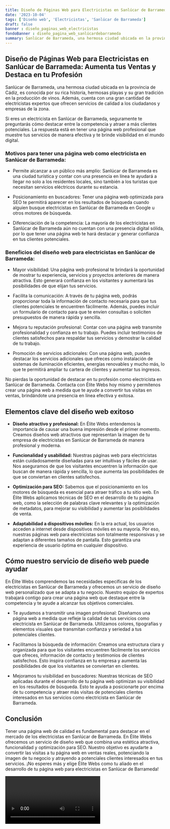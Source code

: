 ```yaml
---
title: Diseño de Páginas Web para Electricistas en Sanlúcar de Barrameda
date: '2023-10-04'
tags: ['Diseño web', 'Electricistas', 'Sanlúcar de Barrameda']
draft: false
banner : diseño_paginas_web_electricistas
fondoBanner : diseño_pagina_web_sanlúcardebarrameda
summary: Sanlúcar de Barrameda, una hermosa ciudad ubicada en la provincia de Cádiz, es conocida por su rica historia, hermosas playas y su gran tradición en la producción de vinos. Además, cuenta con una gran cantidad de electricistas expertos que ofrecen servicios de calidad a los ciudadanos y empresas de la zona.
---
```


## Diseño de Páginas Web para Electricistas en Sanlúcar de Barrameda: Aumenta tus Ventas y Destaca en tu Profesión

Sanlúcar de Barrameda, una hermosa ciudad ubicada en la provincia de Cádiz, es conocida por su rica historia, hermosas playas y su gran tradición en la producción de vinos. Además, cuenta con una gran cantidad de electricistas expertos que ofrecen servicios de calidad a los ciudadanos y empresas de la zona.

Si eres un electricista en Sanlúcar de Barrameda, seguramente te preguntarás cómo destacar entre la competencia y atraer a más clientes potenciales. La respuesta está en tener una página web profesional que muestre tus servicios de manera efectiva y te brinde visibilidad en el mundo digital.

### Motivos para tener una página web como electricista en Sanlúcar de Barrameda:

- Permite alcanzar a un público más amplio: Sanlúcar de Barrameda es una ciudad turística y contar con una presencia en línea te ayudará a llegar no solo a los residentes locales, sino también a los turistas que necesitan servicios eléctricos durante su estancia.

- Posicionamiento en buscadores: Tener una página web optimizada para SEO te permitirá aparecer en los resultados de búsqueda cuando alguien busque electricistas en Sanlúcar de Barrameda en Google u otros motores de búsqueda.

- Diferenciación de la competencia: La mayoría de los electricistas en Sanlúcar de Barrameda aún no cuentan con una presencia digital sólida, por lo que tener una página web te hará destacar y generar confianza en tus clientes potenciales.

### Beneficios del diseño web para electricistas en Sanlúcar de Barrameda:

- Mayor visibilidad: Una página web profesional te brindará la oportunidad de mostrar tu experiencia, servicios y proyectos anteriores de manera atractiva. Esto generará confianza en los visitantes y aumentará las posibilidades de que elijan tus servicios.

- Facilita la comunicación: A través de tu página web, podrás proporcionar toda la información de contacto necesaria para que tus clientes potenciales te encuentren fácilmente. Además, puedes incluir un formulario de contacto para que te envíen consultas o soliciten presupuestos de manera rápida y sencilla.

- Mejora tu reputación profesional: Contar con una página web transmite profesionalidad y confianza en tu trabajo. Puedes incluir testimonios de clientes satisfechos para respaldar tus servicios y demostrar la calidad de tu trabajo.

- Promoción de servicios adicionales: Con una página web, puedes destacar los servicios adicionales que ofreces como instalación de sistemas de iluminación eficientes, energías renovables y mucho más, lo que te permitirá ampliar tu cartera de clientes y aumentar tus ingresos.

No pierdas la oportunidad de destacar en tu profesión como electricista en Sanlúcar de Barrameda. Contacta con Élite Webs hoy mismo y permítenos crear una página web a medida que te ayude a convertir tus visitas en ventas, brindándote una presencia en línea efectiva y exitosa.

<GifSeo />

<Cta />

## Elementos clave del diseño web exitoso

- **Diseño atractivo y profesional:** En Élite Webs entendemos la importancia de causar una buena impresión desde el primer momento. Creamos diseños web atractivos que representan la imagen de tu empresa de electricistas en Sanlúcar de Barrameda de manera profesional y moderna.

- **Funcionalidad y usabilidad:** Nuestras páginas web para electricistas están cuidadosamente diseñadas para ser intuitivas y fáciles de usar. Nos aseguramos de que los visitantes encuentren la información que buscan de manera rápida y sencilla, lo que aumenta las posibilidades de que se conviertan en clientes satisfechos.

- **Optimización para SEO:** Sabemos que el posicionamiento en los motores de búsqueda es esencial para atraer tráfico a tu sitio web. En Élite Webs aplicamos técnicas de SEO en el desarrollo de tu página web, como la selección de palabras clave relevantes y la optimización de metadatos, para mejorar su visibilidad y aumentar las posibilidades de venta.

- **Adaptabilidad a dispositivos móviles:** En la era actual, los usuarios acceden a internet desde dispositivos móviles en su mayoría. Por eso, nuestras páginas web para electricistas son totalmente responsivas y se adaptan a diferentes tamaños de pantalla. Esto garantiza una experiencia de usuario óptima en cualquier dispositivo.

## Cómo nuestro servicio de diseño web puede ayudar

En Élite Webs comprendemos las necesidades específicas de los electricistas en Sanlúcar de Barrameda y ofrecemos un servicio de diseño web personalizado que se adapta a tu negocio. Nuestro equipo de expertos trabajará contigo para crear una página web que destaque entre la competencia y te ayude a alcanzar tus objetivos comerciales.

- Te ayudamos a transmitir una imagen profesional: Diseñamos una página web a medida que refleje la calidad de tus servicios como electricista en Sanlúcar de Barrameda. Utilizamos colores, tipografías y elementos visuales que transmitan confianza y seriedad a tus potenciales clientes.

- Facilitamos la búsqueda de información: Creamos una estructura clara y organizada para que los visitantes encuentren fácilmente los servicios que ofreces, información de contacto y testimonios de clientes satisfechos. Esto inspira confianza en tu empresa y aumenta las posibilidades de que los visitantes se conviertan en clientes.

- Mejoramos tu visibilidad en buscadores: Nuestras técnicas de SEO aplicadas durante el desarrollo de tu página web optimizan su visibilidad en los resultados de búsqueda. Esto te ayuda a posicionarte por encima de tu competencia y atraer más visitas de potenciales clientes interesados en tus servicios como electricista en Sanlúcar de Barrameda.

## Conclusión

Tener una página web de calidad es fundamental para destacar en el mercado de los electricistas en Sanlúcar de Barrameda. En Élite Webs ofrecemos un servicio de diseño web que combina una estética atractiva, funcionalidad y optimización para SEO. Nuestro objetivo es ayudarte a convertir las visitas a tu página web en ventas reales, potenciando la imagen de tu negocio y atrayendo a potenciales clientes interesados en tus servicios. ¡No esperes más y elige Élite Webs como tu aliado en el desarrollo de tu página web para electricistas en Sanlúcar de Barrameda!

<Video />

<CtaBot job='Electricistas' city='Sanlúcar de Barrameda'/>

<Gmaps query='Sanlúcar de Barrameda+españa+maps' />